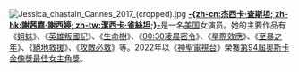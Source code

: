 [[File:Jessica_chastain_Cannes_2017_(cropped).jpg|left]]
'''[[杰西卡·查斯坦|-{zh-cn:杰西卡·查斯坦; zh-hk:謝茜嘉·謝西婷; zh-tw:潔西卡·雀絲坦;}-]]'''是一名[[美国|美国]]女演员。她的主要作品有《[[姊妹_(電影)|姐妹]]》、《[[英雄叛國記|英雄叛國記]]》、《[[永生樹_(電影)|生命樹]]》、《[[00:30凌晨密令|00:30凌晨密令]]》、《[[星際效應|星際效應]]》、《[[至暴之年|至暴之年]]》、《[[絕地救援|絕地救援]]》、《[[攻敵必救|攻敵必救]]》等。2022年以《[[神聖電視台|神聖電視台]]》榮獲[[第94屆奧斯卡金像獎|第94屆奧斯卡金像獎]][[奧斯卡最佳女主角獎|最佳女主角獎]]。